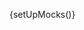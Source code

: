
{setUpMocks()}

<Meta
  title="Modular Checkout/Bank Account Form"
  Components="justifi-bank-account-form"
  of={JustifiBankAccount}
/>

<Title />

---

Renders a form for collecting bank account details as part of a checkout flow.

This subcomponent is **designed to be used within** the `justifi-modular-checkout` and **does not accept props directly**. Instead, it relies on the shared state passed through the Stencil Store, managed by the `justifi-modular-checkout` component.

> **Note:** If you are using this sub component, you also need to provide billing information. This can be done by adding the `justifi-billing-information-form` sub component or by passing the `billingInformation` object as an argument to the `submitCheckout` method called on the `justify-modular-checkout`. See the [modular checkout docs](/docs/modular-checkout-modular-checkout--docs) for more information..

```javascript
const billingInformation = {
  name: 'John Doe',;
  address_line1: '123 Main St',
  address_line2: 'Apt 4B', // Optional
  address_city:  'Springfield',
  address_state:  'IL', // Two-letter state code
  address_postal_code: '62701',
};

modularCheckout.submitCheckout(billingInformation);
```

**Authorization** and business context are also handled by `justifi-modular-checkout`, which manages authentication tokens and related configuration.

This component exposes **no public methods or properties** and is not intended for standalone use.

# Example Usage

---

<ComponentBox>
  <justifi-modular-checkout
    account-id="acc_123"
    auth-token="123abc"
    checkout-id="cho_123"
  >
    <justifi-bank-account-form />
  </justifi-modular-checkout>
</ComponentBox>

---

<Source dark language="html" code={codeExampleFull} />
